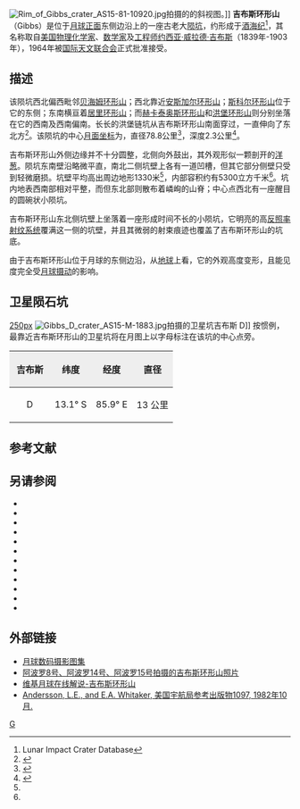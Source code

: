{{lunar crater data |
 image=Gibbs crater AS15-M-2373.jpg|
 caption=[[阿波罗15号|阿波罗15号]]拍摄的图像|
 latitude=18.37|
 N_or_S=S|
 longitude=84.27|
 E_or_W=E|
 diameter=78.8公里|
 depth=2.3公里|
 colong=277|
 eponym=[[约西亚·吉布斯|约西亚·威·吉布斯]]}}
[[Image:Rim_of_Gibbs_crater_AS15-81-10920.jpg|thumb]]拍摄的的斜视图。]]
'''吉布斯环形山'''（Gibbs）是位于[[月球正面|月球正面]]东侧边沿上的一座古老大[[撞击坑|陨坑]]，约形成于[[酒海纪|酒海纪]]<ref name=LICD>Lunar Impact Crater Database</ref>，其名称取自[[美国|美国]][[物理|物理]][[化学家|化学家]]、[[数学家|数学家]]及[[工程师|工程师]][[约西亚·吉布斯|约西亚·威拉德·吉布斯]]（1839年-1903年），1964年被[[国际天文联合会|国际天文联合会]]正式批准接受。

==描述==
该陨坑西北偏西毗邻[[贝海姆环形山|贝海姆环形山]]；西北靠近[[安斯加尔环形山|安斯加尔环形山]]；[[斯科尔环形山|斯科尔环形山]]位于它的东侧；东南横亘着[[居里环形山|居里环形山]]；而[[赫卡泰奥斯环形山|赫卡泰奥斯环形山]]和[[洪堡环形山|洪堡环形山]]则分别坐落在它的西南及西南偏南。长长的洪堡链坑从吉布斯环形山南面穿过，一直伸向了东北方<ref>{{Cite web |url=http://planetarynames.wr.usgs.gov/images/Lunar/lac_99_wac.pdf |title=.pdf Crater Gibbs on LAC-99 map |access-date=2016-08-07 |archive-date=2020-05-30 |archive-url=https://web.archive.org/web/20200530175655/https://planetarynames.wr.usgs.gov/images/Lunar/lac_99_wac.pdf |dead-url=no }}</ref>。该陨坑的中心[[月面坐标|月面坐标]]为{{Coord|18.37|S|84.27|E|globe:Moon|nogoogle=1|noosm=1}}，直径78.8公里<ref name="IAU">{{Cite web |url=http://planetarynames.wr.usgs.gov/Feature/2155 |title=Directory of the International Astronomical Union |access-date=2016-08-07 |archive-url=https://www.webcitation.org/6b3o6Xfmn?url=http://planetarynames.wr.usgs.gov/Feature/2155 |archive-date=2015-08-26 |dead-url=yes }}</ref>，深度2.3公里<ref>{{Cite web |url=http://fisherka.csolutionshosting.net/astronote/plan/craterdepth/html/CraterDepthFeatureNameWestfall.html |title=John E. Westfall's Atlas of the Lunar Terminator, Cambridge Univ. Press (2000) |accessdate=2016-08-07 |archive-date=2014-12-18 |archive-url=https://archive.today/20141218234310/http://fisherka.csolutionshosting.net/astronote/plan/craterdepth/html/CraterDepthFeatureNameWestfall.html |dead-url=yes }}</ref>。

吉布斯环形山外侧边缘并不十分圆整，北侧向外鼓出，其外观形似一颗剖开的[[洋葱|洋葱]]。陨坑东南壁沿略微平直，南北二侧坑壁上各有一道凹槽，但其它部分侧壁只受到轻微磨损。坑壁平均高出周边地形1330米<ref name="LICD"/>，内部容积约有5300立方千米<ref name="LICD"/>。坑内地表西南部相对平整，而但东北部则散布着嶙峋的山脊；中心点西北有一座醒目的圆碗状小陨坑。

吉布斯环形山东北侧坑壁上坐落着一座形成时间不长的小陨坑，它明亮的高[[反照率|反照率]][[射纹系统|射纹系统]]覆满这一侧的坑壁，并且其微弱的射束痕迹也覆盖了吉布斯环形山的坑底。

由于吉布斯环形山位于月球的东侧边沿，从[[地球|地球]]上看，它的外观高度变形，且能见度完全受[[天平动|月球摄动]]的影响。

==卫星陨石坑==
[[image:Gibbs_sattelite_craters_map.jpg|250px]]
[[Image:Gibbs_D_crater_AS15-M-1883.jpg|thumb]]拍摄的卫星坑吉布斯 D]]
按惯例，最靠近吉布斯环形山的卫星坑将在月图上以字母标注在该坑的中心点旁。

{| class="wikitable"
!width="25%" style="background:#eeeeee;" |吉布斯 
!width="25%" style="background:#eeeeee;" |纬度
!width="25%" style="background:#eeeeee;" |经度
!width="25%" style="background:#eeeeee;" |直径
|-
|align="center"|D
|align="center"|13.1° S
|align="center"|85.9° E
|align="center"|13 公里
|}{{clear}}

==参考文献==
{{Reflist}}

==另请参阅==
{{refbegin}}
* {{cite book
  | last1 = Andersson
  | first1 = L. E.
  | last2 = Whitaker
  | first2 = E. A.
  | authorlink2 = Ewen Whitaker
  | date = 1982
  | title = [[NASA|NASA]] Catalogue of Lunar Nomenclature
  | publisher = NASA RP-1097
  | ref = harv
  }}
* {{cite web
  | last = Blue
  | first = Jennifer
  | date = July 25, 2007
  | title = Gazetteer of Planetary Nomenclature
  | publisher = [[United_States_Geological_Survey|USGS]]
  | url = http://planetarynames.wr.usgs.gov/
  | accessdate = 2007-08-05
  | ref = harv
  | archive-date = 2018-12-25
  | archive-url = https://web.archive.org/web/20181225170157/https://planetarynames.wr.usgs.gov/
  | dead-url = no
  }}
* {{cite book
  | last1 = Bussey
  | first1 = B.
  | authorlink1 = Ben Bussey
  | last2 = Spudis
  | first2 = P.
  | authorlink2 = Paul Spudis
  | date = 2004
  | title = The Clementine Atlas of the Moon
  | publisher = Cambridge University Press
  | location = New York
  | isbn = 978-0-521-81528-4
  | ref = harv
  }}
* {{cite book
  | last1 = Cocks
  | first1 = Elijah E.
  | last2 = Cocks
  | first2 = Josiah C.
  | date = 1995
  | title = Who's Who on the Moon: A Biographical Dictionary of Lunar Nomenclature
  | url = https://archive.org/details/isbn_9780936389271
  | publisher = Tudor Publishers
  | isbn = 978-0-936389-27-1
  | ref = harv
  }}
* {{cite web
  | last = McDowell
  | first = Jonathan
  | date = July 15, 2007
  | url = http://host.planet4589.org/astro/lunar/
  | title = Lunar Nomenclature
  | publisher = Jonathan's Space Report
  | accessdate = 2007-10-24
  | ref = harv
  | archive-date = 2018-12-25
  | archive-url = https://web.archive.org/web/20181225170156/http://host.planet4589.org/astro/lunar/
  | dead-url = no
  }}
* {{cite journal| last1 = Menzel| first1 = D. H.| last2 = Minnaert| first2 = M.| last3 = Levin| first3 = B.| last4 = Dollfus| first4 = A.| last5 = Bell| first5 = B.| title = Report on Lunar Nomenclature by the Working Group of Commission 17 of the IAU| doi = 10.1007/BF00171763| journal = Space Science Reviews| volume = 12| issue = 2| pages = 136–186| date = 1971| bibcode = 1971SSRv...12..136M| ref = harv}}
* {{cite book
  | first = Patrick
  | last = Moore
  | authorlink = Patrick Moore
  | date = 2001
  | title = On the Moon
  | url = https://archive.org/details/patrickmooreonmo00patr
  | publisher = Sterling Publishing Co.
  | isbn = 978-0-304-35469-6
  | ref = harv
  }}
* {{cite book
  | first = Fred W.
  | last = Price
  | date = 1988
  | title = The Moon Observer's Handbook
  | publisher = Cambridge University Press
  | isbn = 978-0-521-33500-3
  | ref = harv
  }}
* {{cite book
  | last = Rükl
  | first = Antonín
  | authorlink = Antonín Rükl
  | date = 1990
  | title = Atlas of the Moon
  | publisher = Kalmbach Books
  | isbn = 978-0-913135-17-4
  | ref = harv
  }}
* {{cite book
  | last = Webb
  | first = Rev. T. W.
  | authorlink = Thomas William Webb
  | date = 1962
  | title = Celestial Objects for Common Telescopes
  | url = https://archive.org/details/celestialobjects00webb
  | edition = 6th revised
  | publisher = Dover
  | isbn = 978-0-486-20917-3
  | ref = harv
  }}
* {{cite book
  | first = Ewen A.
  | last = Whitaker
  | authorlink = Ewen Whitaker
  | date = 1999
  | title = Mapping and Naming the Moon
  | publisher = Cambridge University Press
  | isbn = 978-0-521-62248-6
  | ref = harv
  }}
* {{cite book
  | first = Peter T.
  | last = Wlasuk
  | date = 2000
  | title = Observing the Moon
  | publisher = Springer
  | isbn = 978-1-85233-193-1
  | ref = harv
 }}
{{refend}}

==外部链接==
* [http://www.lpi.usra.edu/resources/lunar_orbiter/bin/srch_nam.shtml?Gibbs%7C0 月球数码摄影图集] {{Wayback|url=http://www.lpi.usra.edu/resources/lunar_orbiter/bin/srch_nam.shtml?Gibbs%7C0 |date=20201127012844 }}
* [http://www.lpi.usra.edu/resources/apollo/search/feature/?feature=Gibbs 阿波罗8号、阿波罗14号、阿波罗15号拍摄的吉布斯环形山照片] {{Wayback|url=http://www.lpi.usra.edu/resources/apollo/search/feature/?feature=Gibbs |date=20201127015231 }}
* [http://the-moon.wikispaces.com/Gibbs 维基月球在线解说-吉布斯环形山]{{Wayback|url=http://the-moon.wikispaces.com/Gibbs |date=20111228010615 }}
* [http://planet4589.org/astro/lunar/RP-1097.pdf Andersson, L.E., and E.A. Whitaker, 美国宇航局参考出版物1097, 1982年10月.]{{Wayback|url=http://planet4589.org/astro/lunar/RP-1097.pdf |date=20141006125838 }}

[[Category:月球环形山|G]]
{{月球環形山 (G-K)}}